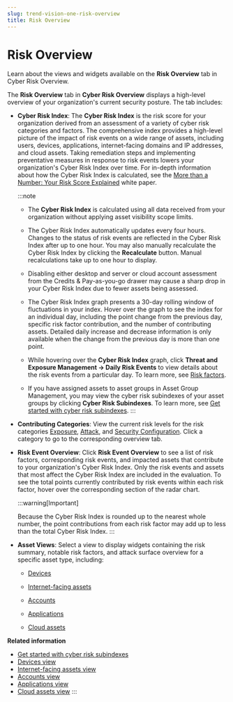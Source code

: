 ```yaml
---
slug: trend-vision-one-risk-overview
title: Risk Overview
---
```

# Risk Overview

Learn about the views and widgets available on the **Risk Overview** tab in Cyber Risk Overview.

The **Risk Overview** tab in **Cyber Risk Overview** displays a high-level overview of your organization's current security posture. The tab includes:

- **Cyber Risk Index**: The **Cyber Risk Index** is the risk score for your organization derived from an assessment of a variety of cyber risk categories and factors. The comprehensive index provides a high-level picture of the impact of risk events on a wide range of assets, including users, devices, applications, internet-facing domains and IP addresses, and cloud assets. Taking remediation steps and implementing preventative measures in response to risk events lowers your organization's Cyber Risk Index over time. For in-depth information about how the Cyber Risk Index is calculated, see the [More than a Number: Your Risk Score Explained](https://www.trendmicro.com/explore/vision-one-essential-access/1904-v1-en-off) white paper.

  :::note

  - The **Cyber Risk Index** is calculated using all data received from your organization without applying asset visibility scope limits.

  - The Cyber Risk Index automatically updates every four hours. Changes to the status of risk events are reflected in the Cyber Risk Index after up to one hour. You may also manually recalculate the Cyber Risk Index by clicking the **Recalculate** button. Manual recalculations take up to one hour to display.

  - Disabling either desktop and server or cloud account assessment from the Credits & Pay-as-you-go drawer may cause a sharp drop in your Cyber Risk Index due to fewer assets being assessed.

  - The Cyber Risk Index graph presents a 30-day rolling window of fluctuations in your index. Hover over the graph to see the index for an individual day, including the point change from the previous day, specific risk factor contribution, and the number of contributing assets. Detailed daily increase and decrease information is only available when the change from the previous day is more than one point.

  - While hovering over the **Cyber Risk Index** graph, click **Threat and Exposure Management → Daily Risk Events** to view details about the risk events from a particular day. To learn more, see [Risk factors](risk-factors.mdx).

  - If you have assigned assets to asset groups in Asset Group Management, you may view the cyber risk subindexes of your asset groups by clicking **Cyber Risk Subindexes**. To learn more, see [Get started with cyber risk subindexes](get-started-risk-subindexes.mdx).
  :::

- **Contributing Categories**: View the current risk levels for the risk categories [Exposure](exposure-overview.mdx), [Attack](attack-overview.mdx), and [Security Configuration](security-configuration.mdx). Click a category to go to the corresponding overview tab.

- **Risk Event Overview**: Click **Risk Event Overview** to see a list of risk factors, corresponding risk events, and impacted assets that contribute to your organization's Cyber Risk Index. Only the risk events and assets that most affect the Cyber Risk Index are included in the evaluation. To see the total points currently contributed by risk events within each risk factor, hover over the corresponding section of the radar chart.

  :::warning[Important]

  Because the Cyber Risk Index is rounded up to the nearest whole number, the point contributions from each risk factor may add up to less than the total Cyber Risk Index.
  :::

- **Asset Views**: Select a view to display widgets containing the risk summary, notable risk factors, and attack surface overview for a specific asset type, including:

  - [Devices](devices-view.mdx)

  - [Internet-facing assets](internet-facing-assets-view.mdx)

  - [Accounts](accounts-view.mdx)

  - [Applications](applications-view.mdx)

  - [Cloud assets](cloud-assets-view.mdx)

**Related information**

- [Get started with cyber risk subindexes](get-started-risk-subindexes.md "View the cyber risk subindexes of your defined asset groups to help visualize and prioritize risk in specific areas of your organization.")
- [Devices view](devices-view.md "Gain insights into the risk profile of your company's devices.")
- [Internet-facing assets view](internet-facing-assets-view.md "Gain insights into the risk profile of your company's internet-facing assets in Cyber Risk Overview.")
- [Accounts view](accounts-view.md "Gain insights into the risk profile of your company's accounts in Cyber Risk Overview.")
- [Applications view](applications-view.md "Gain insights into the risk profile of your company's applications in Cyber Risk Overview.")
- [Cloud assets view](cloud-assets-view.md "Gain insights into the risk profile of your company's cloud-based assets.")
:::
